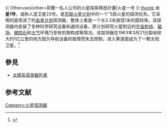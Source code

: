 {{noteTA
|T=zh-cn:火星1号; zh-tw:史潑尼克23號;
|G1=Astronomy
}}
{{ Otheruses|other=荷蘭一私人公司的火星探索移民計畫|火星一号 }}
[[file:Mars_1_NASA.jpg|thumb]]
'''火星1号'''，或称人造卫星23号。是[[苏联|苏联]][[火星计划|火星计划]]中的一个飞掠火星的探测任务。它采用的是改进了的[[金星计划|金星计划]]探测器，整体上看是一个长3.3米直径1米的圆柱体。该探测器内安装了多种科学研究设备和通讯设备，原计划研究火星附近的[[宇宙射线|宇宙射线]]、[[磁场|磁场]]、[[微陨石|微陨石]]和[[大气|大气]]环境乃至有机物构成等情况。该探测器在1963年3月21日距地球大约1亿公里的地方因为导航设备的故障而失去控制，进入黄道面成为了一颗太阳卫星。<ref>{{Cite web |url=http://nssdc.gsfc.nasa.gov/nmc/spacecraftDisplay.do?id=1962-061A |title=Mars 1 |accessdate=2010-10-31 |archive-date=2017-02-27 |archive-url=https://web.archive.org/web/20170227004554/http://nssdc.gsfc.nasa.gov/nmc/spacecraftDisplay.do?id=1962-061A |dead-url=no }}</ref>

==參見==
*[[太陽系探測器列表|太陽系探測器列表]]

==参考文献==
{{reflist}}

{{火星任務}}


[[Category:火星探测器|Category:火星探测器]]
